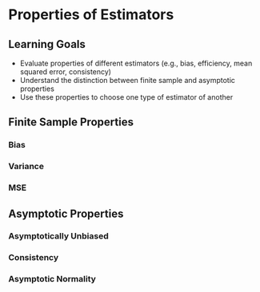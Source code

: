 # Properties of Estimators

## Learning Goals

- Evaluate properties of different estimators (e.g., bias, efficiency, mean squared error, consistency)
- Understand the distinction between finite sample and asymptotic properties
- Use these properties to choose one type of estimator of another

## Finite Sample Properties

### Bias

### Variance

### MSE

## Asymptotic Properties

### Asymptotically Unbiased

### Consistency

### Asymptotic Normality
